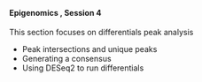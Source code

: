 <br>

#### **Epigenomics , Session 4**

This section focuses on differentials peak analysis

* Peak intersections and unique peaks
* Generating a consensus
* Using DESeq2 to run differentials
